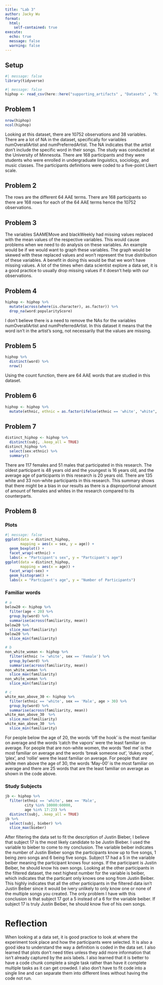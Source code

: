 ```yaml
---
title: "Lab 3"
author: Jacky Wu
format: 
  html:
    self-contained: true
execute: 
  echo: true
  message: false
  warning: false
---
```


## Setup

```r
#| message: false
library(tidyverse)
```

```r
#| message: false
hiphop <- read_csv(here::here("supporting_artifacts" , "Datasets" , "hiphop.csv"))
```

## Problem 1

```r
nrow(hiphop)
ncol(hiphop)
```

Looking at this dataset, there are 10752 observations and 38 variables. There are a lot of NA in the dataset, specifically for variables numOverallArtist and numPreferredArtist. The NA indicates that the artist don't include the specific word in their songs. The study was conducted at the University of Minnesota. There are 168 participants and they were students who were enrolled in undergraduate linguistics, sociology, and music classes. The participants definitions were coded to a five-point Likert scale.

## Problem 2

The rows are the different 64 AAE terms. There are 168 participants so there are 168 rows for each of the 64 AAE terms hence the 10752 observations.

## Problem 3

The variables SAAMEMove and blackWeekly had missing values replaced with the mean values of the respective variables. This would cause problems when we need to do analysis on these variables. An example would be if we would want to graph these variables. The graph would be skewed with these replaced values and won't represent the true distribution of these variables. A benefit in doing this would be that we won't have missing values. A lot of the times when data scientist explore a data set, it is a good practice to usually drop missing values if it doesn't help with our observations.

## Problem 4

```r
hiphop <- hiphop %>% 
  mutate(across(where(is.character), as.factor)) %>% 
  drop_na(word:popularityScore)
```

I don't believe there is a need to remove the NAs for the variables numOverallArtist and numPreferredArtist. In this dataset it means that the word isn't in the artist's song, not necessarily that the values are missing.

## Problem 5

```r
hiphop %>% 
  distinct(word) %>% 
  nrow()
```

Using the count function, there are 64 AAE words that are studied in this dataset.

## Problem 6

```r
hiphop <- hiphop %>% 
  mutate(ethnic, ethnic = as.factor(ifelse(ethnic == 'white', "white", "non-white")))
```

## Problem 7

```r
distinct_hiphop <- hiphop %>%
  distinct(subj, .keep_all = TRUE) 
distinct_hiphop %>% 
  select(sex:ethnic) %>% 
  summary()
```

There are 117 females and 51 males that participated in this research. The oldest participant is 48 years old and the youngest is 16 years old, and the average age of participants in this research is 20 years old. There are 135 white and 33 non-white participants in this research. This summary shows that there might be a bias in our results as there is a disproportional amount of amount of females and whites in the research compared to its counterparts.

## Problem 8

### Plots

```r
#| message: false
ggplot(data = distinct_hiphop, 
       mapping = aes(x = sex, y = age)) +
  geom_boxplot() +
  facet_wrap(~ethnic) +
  labs(x = "Partcipant's sex", y = "Partcipant's age")
ggplot(data = distinct_hiphop, 
       mapping = aes(x = age)) +
  facet_wrap(~sex) +
  geom_histogram() +
  labs(x = "Partcipant's age", y = "Number of Participants")
```

### Familiar words

```r
# a
below20 <- hiphop %>% 
  filter(age < 20) %>% 
  group_by(word) %>%
  summarise(across(familiarity, mean)) 
below20 %>% 
  slice_max(familiarity)
below20 %>% 
  slice_min(familiarity)
```

```r
# b
non_white_woman <- hiphop %>% 
  filter(ethnic != 'white', sex == 'Female') %>% 
  group_by(word) %>%
  summarise(across(familiarity, mean))
non_white_woman %>% 
  slice_max(familiarity)
non_white_woman %>% 
  slice_min(familiarity)
```

```r
# c
white_man_above_30 <- hiphop %>% 
  filter(ethnic == 'white', sex == 'Male', age > 30) %>% 
  group_by(word) %>%
  summarise(across(familiarity, mean))
white_man_above_30  %>% 
  slice_max(familiarity)
white_man_above_30  %>%
  slice_min(familiarity)
```

For people below the age of 20, the words 'off the hook' is the most familiar on average and the words 'catch the vapors' were the least familiar on average. For people that are non-white women, the words 'feel me' is the most familiar on average and the words 'break someone out', 'dukey rope', 'plex', and 'rollie' were the least familiar on average. For people that are white men above the age of 30, the words 'May-00' is the most familiar on average and there are 25 words that are the least familiar on average as shown in the code above.

### Study Subjects

```r
jb <- hiphop %>% 
  filter(ethnic == 'white', sex == 'Male', 
         city %in% 10000:60000, 
         age %in% 17:23) %>% 
  distinct(subj, .keep_all = TRUE) 
jb %>% 
  select(subj, bieber) %>% 
  slice_max(bieber)
```

After filtering the data set to fit the description of Justin Bieber, I believe that subject 17 is the most likely candidate to be Justin Bieber. I used the variable to bieber to come to my conclusion. The variable beiber indicates the number of Justin Bieber songs the participants know up to five songs, 1 being zero songs and 6 being five songs. Subject 17 had a 5 in the variable beiber meaning the participant knows four songs. If the participant is Justin Beiber, he should know his own songs. Looking at the other participants in the filtered dataset, the next highest number for the variable is beiber, which indicates that the particant only knows one song from Justin Beiber. This highly indicates that all the other participants in the filtered data isn't Justin Beiber since it would be ivery unlikely to only know one or none of the multiple songs you created. The only problem I have with this conclusion is that subject 17 got a 5 instead of a 6 for the variable beiber. If subject 17 is truly Justin Beiber, he should know five of his own songs.

# Reflection

When looking at a data set, it is good practice to look at where the experiment took place and how the participants were selected. It is also a good idea to understand the way a definition is coded in the data set. I also learned that plots don't need titles unless they add more information that isn't already captured by the axis labels. I also learned that it is better to have a code chunk complete a single task rather than have it complete multiple tasks as it can get crowded. I also don't have to fit code into a single line and can separate them into different lines without having the code not run.
